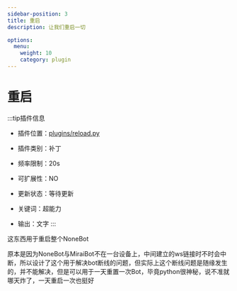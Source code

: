 ```yaml
---
sidebar-position: 3
title: 重启
description: 让我们重启一切

options:
  menu:
    weight: 10
    category: plugin
---
```


# 重启

:::tip插件信息
- 插件位置：[plugins/reload.py](https://github.com/phantom-sea-limited/Bot/blob/main/plugins/reload.py)
- 插件类别：补丁
- 频率限制：<span id="blue">20s</span>
- 可扩展性：<span id="red">NO</span>
- 更新状态：<span id="orange">等待更新</span>


- 关键词：超能力
- 输出：文字
:::

这东西用于重启整个NoneBot

原本是因为NoneBot与MiraiBot不在一台设备上，中间建立的ws链接时不时会中断，所以设计了这个用于解决bot断线的问题，但实际上这个断线问题是随缘发生的，并不能解决，但是可以用于一天重置一次Bot，毕竟python很神秘，说不准就哪天炸了，一天重启一次也挺好